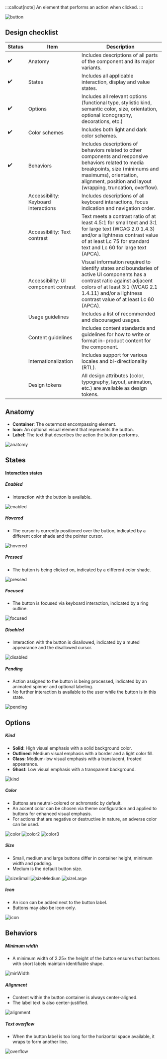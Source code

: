 

:::callout[note]
An element that performs an action when clicked.
:::

<Image src={imageSrc.button.src} alt='button' />

## Design checklist

| Status | Item                                 | Description                                                                                                                                                                                                                       |
| ------ | ------------------------------------ | --------------------------------------------------------------------------------------------------------------------------------------------------------------------------------------------------------------------------------- |
| ✔️     | Anatomy                              | Includes descriptions of all parts of the component and its major variants.                                                                                                                                                       |
| ✔️     | States                               | Includes all applicable interaction, display and value states.                                                                                                                                                                    |
| ✔️     | Options                              | Includes all relevant options (functional type, stylistic kind, semantic color, size, orientation, optional iconography, decorations, etc.)                                                                                       |
| ✔️     | Color schemes                        | Includes both light and dark color schemes.                                                                                                                                                                                       |
| ✔️     | Behaviors                            | Includes descriptions of behaviors related to other components and responsive behaviors related to media breakpoints, size (minimums and maximums), orientation, alignment, position and layout (wrapping, truncation, overflow). |
|        | Accessibility: Keyboard interactions | Includes descriptions of all keyboard interactions, focus indication and navigation order.                                                                                                                                        |
|        | Accessibility: Text contrast         | Text meets a contrast ratio of at least 4.5:1 for small text and 3:1 for large text (WCAG 2.0 1.4.3) and/or a lightness contrast value of at least Lc 75 for standard text and Lc 60 for large text (APCA).                       |
|        | Accessibility: UI component contrast | Visual information required to identify states and boundaries of active UI components has a contrast ratio against adjacent colors of at least 3:1 (WCAG 2.1 1.4.11) and/or a lightness contrast value of at least Lc 60 (APCA).  |
|        | Usage guidelines                     | Includes a list of recommended and discouraged usages.                                                                                                                                                                            |
|        | Content guidelines                   | Includes content standards and guidelines for how to write or format in-product content for the component.                                                                                                                        |
|        | Internationalization                 | Includes support for various locales and bi-directionality (RTL).                                                                                                                                                                 |
|        | Design tokens                        | All design attributes (color, typography, layout, animation, etc.) are available as design tokens.                                                                                                                                |

## Anatomy

- **Container**: The outermost encompassing element.
- **Icon**: An optional visual element that represents the button.
- **Label**: The text that describes the action the button performs.

<Image src={imageSrc.anatomy.src} alt='anatomy' />

## States

#### Interaction states

##### Enabled

- Interaction with the button is available.

<Image src={imageSrc.enabled.src} alt='enabled' />

##### Hovered

- The cursor is currently positioned over the button, indicated by a different color shade and the pointer cursor.

<Image src={imageSrc.hovered.src} alt='hovered' />

##### Pressed

- The button is being clicked on, indicated by a different color shade.

<Image src={imageSrc.pressed.src} alt='pressed' />

##### Focused

- The button is focused via keyboard interaction, indicated by a ring outline.

<Image src={imageSrc.focused.src} alt='focused' />

##### Disabled

- Interaction with the button is disallowed, indicated by a muted appearance and the disallowed cursor.

<Image src={imageSrc.disabled.src} alt='disabled' />

##### Pending

- Action assigned to the button is being processed, indicated by an animated spinner and optional labeling.
- No further interaction is available to the user while the button is in this state.

<Image src={imageSrc.pending.src} alt='pending' />

## Options

##### Kind

- **Solid**: High visual emphasis with a solid background color.
- **Outlined**: Medium visual emphasis with a border and a light color fill.
- **Glass**: Medium-low visual emphasis with a translucent, frosted appearance.
- **Ghost**: Low visual emphasis with a transparent background.

<Image src={imageSrc.kind.src} alt='kind' />

##### Color

- Buttons are neutral-colored or achromatic by default.
- An accent color can be chosen via theme configuration and applied to buttons for enhanced visual emphasis.
- For actions that are negative or destructive in nature, an adverse color can be used.

<Image src={imageSrc.color.src} alt='color' />
<Image src={imageSrc.color2.src} alt='color2' />
<Image src={imageSrc.color3.src} alt='color3' />

##### Size

- Small, medium and large buttons differ in container height, minimum width and padding.
- Medium is the default button size.

<Image src={imageSrc.sizeSmall.src} alt='sizeSmall' />
<Image src={imageSrc.sizeMedium.src} alt='sizeMedium' />
<Image src={imageSrc.sizeLarge.src} alt='sizeLarge' />

##### Icon

- An icon can be added next to the button label.
- Buttons may also be icon-only.

<Image src={imageSrc.icon.src} alt='icon' />

## Behaviors

##### Minimum width

- A minimum width of 2.25× the height of the button ensures that buttons with short labels maintain identifiable shape.

<Image src={imageSrc.minWidth.src} alt='minWidth' />

##### Alignment

- Content within the button container is always center-aligned.
- The label text is also center-justified.

<Image src={imageSrc.alignment.src} alt='alignment' />

##### Text overflow

- When the button label is too long for the horizontal space available, it wraps to form another line.

<Image src={imageSrc.overflow.src} alt='overflow' />